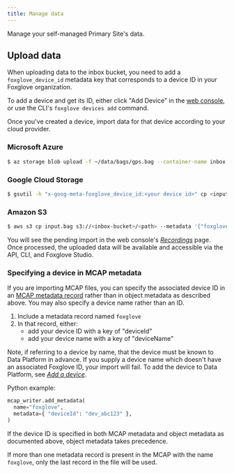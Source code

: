 ```yaml
---
title: Manage data
---
```


Manage your self-managed Primary Site's data.

## Upload data

When uploading data to the inbox bucket, you need to add a `foxglove_device_id` metadata key that corresponds to a device ID in your Foxglove organization.

To add a device and get its ID, either click "Add Device" in the [web console](https://console.foxglove.dev), or use the CLI's `foxglove devices add` command.

Once you've created a device, import data for that device according to your cloud provider.

### Microsoft Azure

```bash
$ az storage blob upload -f ~/data/bags/gps.bag --container-name inbox --account-name yourorgfgstorage -n gps.bag --overwrite --metadata foxglove_device_id=dev_03ooHzt1GRRdnGrP
```

### Google Cloud Storage

```bash
$ gsutil -h "x-goog-meta-foxglove_device_id:<your device id>" cp <input.bag> gs://<your inbox bucket>/<path>
```

### Amazon S3

```bash
$ aws s3 cp input.bag s3://<inbox-bucket>/<path> --metadata '{"foxglove_device_id": "<your device ID>"}'
```

You will see the pending import in the web console's [_Recordings_](https://console.foxglove.dev/recordings) page. Once processed, the uploaded data will be available and accessible via the API, CLI, and Foxglove Studio.

### Specifying a device in MCAP metadata

If you are importing MCAP files, you can specify the associated device ID in an [MCAP metadata record](https://mcap.dev/specification/index.html#metadata-op0x0c) rather than in object metadata as described above. You may also specify a device name rather than an ID.

1. Include a metadata record named `foxglove`
2. In that record, either:
   - add your device ID with a key of "deviceId"
   - add your device name with a key of "deviceName"

Note, if referring to a device by name, that the device must be known to Data Platform in advance. If you supply a device name which doesn't have an associated Foxglove ID, your import will fail. To add the device to Data Platform, see [_Add a device_](/docs/data-platform/importing-data#add-a-device).

Python example:

```py
mcap_writer.add_metadata(
  name="foxglove",
  metadata={ "deviceId": "dev_abc123" },
)
```

If the device ID is specified in both MCAP metadata and object metadata as documented above, object metadata takes precedence.

If more than one metadata record is present in the MCAP with the name `foxglove`, only the last record in the file will be used.
